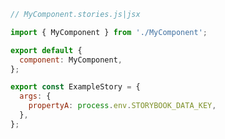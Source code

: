 ```js
// MyComponent.stories.js|jsx

import { MyComponent } from './MyComponent';

export default {
  component: MyComponent,
};

export const ExampleStory = {
  args: {
    propertyA: process.env.STORYBOOK_DATA_KEY,
  },
};
```
